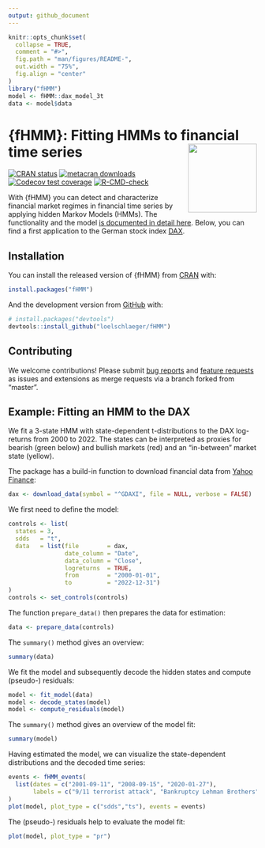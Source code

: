```yaml
---
output: github_document
---
```


<!-- README.md is generated from README.Rmd. Please edit that file -->

```r
knitr::opts_chunk$set(
  collapse = TRUE,
  comment = "#>",
  fig.path = "man/figures/README-",
  out.width = "75%",
  fig.align = "center"
)
library("fHMM")
model <- fHMM::dax_model_3t
data <- model$data
```

# {fHMM}: Fitting HMMs to financial time series <a href="https://loelschlaeger.github.io/fHMM/"><img src="man/figures/logo.png" align="right" height="139" /></a>

<!-- badges: start -->
[![CRAN status](https://www.r-pkg.org/badges/version/fHMM)](https://CRAN.R-project.org/package=fHMM)
[![metacran downloads](https://cranlogs.r-pkg.org/badges/last-month/fHMM)](https://cran.r-project.org/package=fHMM)
[![Codecov test coverage](https://codecov.io/gh/loelschlaeger/fHMM/branch/master/graph/badge.svg)](https://app.codecov.io/gh/loelschlaeger/fHMM)
[![R-CMD-check](https://github.com/loelschlaeger/fHMM/actions/workflows/checks.yaml/badge.svg)](https://github.com/loelschlaeger/fHMM/actions/workflows/checks.yaml)
<!-- badges: end -->

With {fHMM} you can detect and characterize financial market regimes in financial time series by applying hidden Markov Models (HMMs). The functionality and the model [is documented in detail here](https://loelschlaeger.de/fHMM/articles/). Below, you can find a first application to the German stock index [DAX](https://en.wikipedia.org/wiki/DAX).

## Installation

You can install the released version of {fHMM} from [CRAN](https://CRAN.R-project.org) with:

```r
install.packages("fHMM")
```

And the development version from [GitHub](https://github.com/) with:

```r
# install.packages("devtools")
devtools::install_github("loelschlaeger/fHMM")
```

## Contributing

We welcome contributions! Please submit [bug reports](https://github.com/loelschlaeger/fHMM/issues/new?assignees=&labels=bug&template=bug.md) and [feature requests](https://github.com/loelschlaeger/fHMM/issues/new?assignees=&labels=future&template=suggestion.md) as issues and extensions as merge requests via a branch forked from "master".

## Example: Fitting an HMM to the DAX

We fit a 3-state HMM with state-dependent t-distributions to the DAX log-returns from 2000 to 2022. The states can be interpreted as proxies for bearish (green below) and bullish markets (red) and an "in-between" market state (yellow).

The package has a build-in function to download financial data from [Yahoo Finance](https://finance.yahoo.com/):

```r
dax <- download_data(symbol = "^GDAXI", file = NULL, verbose = FALSE)
```

We first need to define the model:

```r
controls <- list(
  states = 3,
  sdds   = "t",
  data   = list(file        = dax,
                date_column = "Date",
                data_column = "Close",
                logreturns  = TRUE,
                from        = "2000-01-01",
                to          = "2022-12-31")
)
controls <- set_controls(controls)
```

The function `prepare_data()` then prepares the data for estimation:

```r
data <- prepare_data(controls)
```

The `summary()` method gives an overview:

```r
summary(data)
```

We fit the model and subsequently decode the hidden states and compute (pseudo-) residuals:

```r
model <- fit_model(data)
model <- decode_states(model)
model <- compute_residuals(model)
```

The `summary()` method gives an overview of the model fit:

```r
summary(model)
```

Having estimated the model, we can visualize the state-dependent distributions and the decoded time series:

```r
events <- fHMM_events(
  list(dates = c("2001-09-11", "2008-09-15", "2020-01-27"),
       labels = c("9/11 terrorist attack", "Bankruptcy Lehman Brothers", "First COVID-19 case Germany"))
)
plot(model, plot_type = c("sdds","ts"), events = events)
```

The (pseudo-) residuals help to evaluate the model fit:

```r
plot(model, plot_type = "pr")
```
